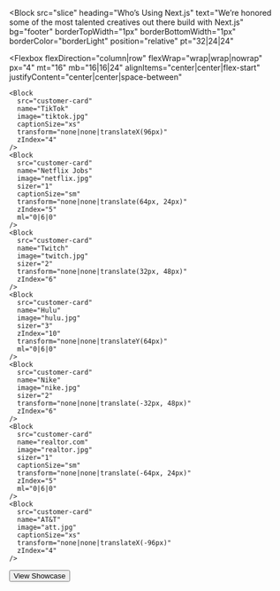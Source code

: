 <Block
  src="slice"
  heading="Who’s Using Next.js"
  text="We’re honored some of the most talented creatives out there build with Next.js"
  bg="footer"
  borderTopWidth="1px"
  borderBottomWidth="1px"
  borderColor="borderLight"
  position="relative"
  pt="32|24|24"
>
  <Flexbox
    flexDirection="column|row"
    flexWrap="wrap|wrap|nowrap"
    px="4"
    mt="16"
    mb="16|16|24"
    alignItems="center|center|flex-start"
    justifyContent="center|center|space-between"
  >
    <Block
      src="customer-card"
      name="TikTok"
      image="tiktok.jpg"
      captionSize="xs"
      transform="none|none|translateX(96px)"
      zIndex="4"
    />
    <Block
      src="customer-card"
      name="Netflix Jobs"
      image="netflix.jpg"
      sizer="1"
      captionSize="sm"
      transform="none|none|translate(64px, 24px)"
      zIndex="5"
      ml="0|6|0"
    />
    <Block
      src="customer-card"
      name="Twitch"
      image="twitch.jpg"
      sizer="2"
      transform="none|none|translate(32px, 48px)"
      zIndex="6"
    />
    <Block
      src="customer-card"
      name="Hulu"
      image="hulu.jpg"
      sizer="3"
      zIndex="10"
      transform="none|none|translateY(64px)"
      ml="0|6|0"
    />
    <Block
      src="customer-card"
      name="Nike"
      image="nike.jpg"
      sizer="2"
      transform="none|none|translate(-32px, 48px)"
      zIndex="6"
    />
    <Block
      src="customer-card"
      name="realtor.com"
      image="realtor.jpg"
      sizer="1"
      captionSize="sm"
      transform="none|none|translate(-64px, 24px)"
      zIndex="5"
      ml="0|6|0"
    />
    <Block
      src="customer-card"
      name="AT&T"
      image="att.jpg"
      captionSize="xs"
      transform="none|none|translateX(-96px)"
      zIndex="4"
    />
  </Flexbox>
  <Flexbox justifyContent="center">
    <Button as="a" href="#" variant="primary" mx="auto">
      View Showcase
    </Button>
  </Flexbox>
</Block>
